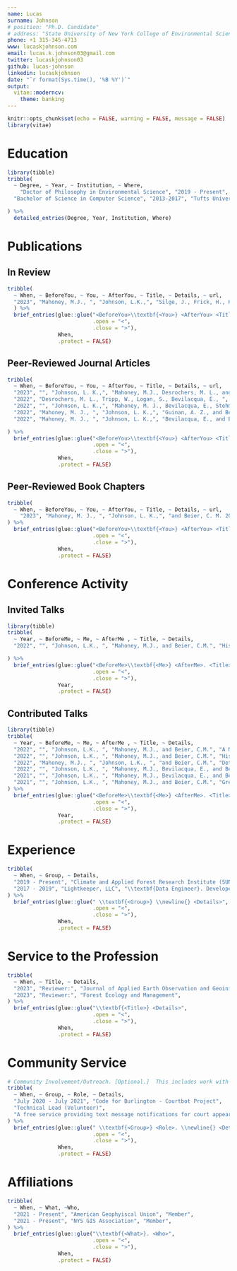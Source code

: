 ```yaml
---
name: Lucas
surname: Johnson
# position: "Ph.D. Candidate"
# address: "State University of New York College of Environmental Science and Forestry"
phone: +1 315-345-4713
www: lucaskjohnson.com
email: lucas.k.johnson03@gmail.com
twitter: lucaskjohnson03
github: lucas-johnson
linkedin: lucaskjohnson
date: "`r format(Sys.time(), '%B %Y')`"
output:
  vitae::moderncv:
    theme: banking
---
```


```r
knitr::opts_chunk$set(echo = FALSE, warning = FALSE, message = FALSE)
library(vitae)
```

# Education

```r
library(tibble)
tribble(
  ~ Degree, ~ Year, ~ Institution, ~ Where,
    "Doctor of Philosophy in Environmental Science", "2019 - Present", "State University College of Environmental Science and Forestry", "Syracuse, New York",
  "Bachelor of Science in Computer Science", "2013-2017", "Tufts University", "Boston, Massachusetts",

) %>% 
  detailed_entries(Degree, Year, Institution, Where)
```

# Publications

## In Review

```r
tribble(
  ~ When, ~ BeforeYou, ~ You, ~ AfterYou, ~ Title, ~ Details, ~ url,
  "2023", "Mahoney, M.J., ", "Johnson, L.K.,", "Silge, J., Frick, H., Kuhn, M., and Beier, C. M. In Review.", "Assessing the performance of spatial cross-validation approaches for models of spatially structured data.", "In review at Environmental Modelling \\& Software", "https://doi.org/10.48550/arXiv.2303.07334"
  ) %>% 
  brief_entries(glue::glue("<BeforeYou>\\textbf{<You>} <AfterYou> <Title> <Details>. \\url{<url>}", 
                           .open = "<", 
                           .close = ">"), 
                When, 
                .protect = FALSE)
```

## Peer-Reviewed Journal Articles

```r
tribble(
  ~ When, ~ BeforeYou, ~ You, ~ AfterYou, ~ Title, ~ Details, ~ url,
  "2023", "", "Johnson, L. K.,", "Mahoney, M.J., Desrochers, M. L., and Beier, C. M. 2023.", "Mapping historical forest biomass for stock-change assessments at parcel to landscape scales", "Forest Ecology and Management, 546, 121348", "https://doi.org/10.1016/j.foreco.2023.121348",
  "2022", "Desrochers, M. L., Tripp, W., Logan, S., Bevilacqua, E., ", "Johnson, L.K.,", "and Beier, C. M. 2022.", "Ground-Truthing Forest Change Detection Algorithms in Working Forests of the US Northeast.", "Journal of Forestry, 120(5), 575–587.", "https://doi.org/10.1093/jofore/fvab075",
  "2022", "", "Johnson, L. K.,", "Mahoney, M. J., Bevilacqua, E., Stehman, S. V., Domke, G. M., and Beier, C. M. 2022.", "Fine-resolution landscape-scale biomass mapping using a spatiotemporal patchwork of LiDAR coverages", "The International Journal of Applied Earth Observation and Geoinformation, 114, 103059", "https://doi.org/10.1016/j.jag.2022.103059",
  "2022", "Mahoney, M. J., ", "Johnson, L. K.,", "Guinan, A. Z., and Beier, C. M. 2022.", "Classification and mapping of low-statured 'shrubland' cover types in post-agricultural landscapes of the US Northeast.", "The International Journal of Remote Sensing, 43(19-24), 7117-7138", "https://doi.org/10.1080/01431161.2022.2155086",
  "2022", "Mahoney, M. J., ", "Johnson, L. K.,", "Bevilacqua, E., and Beier, C. M. 2022.", "Ground noise filtering produces inferior models of forest aboveground biomass.", "GIScience and Remote Sensing, 59(1), 1266-1280", "https://doi.org/10.1080/15481603.2022.2103069",

) %>% 
  brief_entries(glue::glue("<BeforeYou>\\textbf{<You>} <AfterYou> <Title> <Details>. \\url{<url>}", 
                           .open = "<", 
                           .close = ">"), 
                When, 
                .protect = FALSE)
```

\newpage{}

## Peer-Reviewed Book Chapters

```r
tribble(
  ~ When, ~ BeforeYou, ~ You, ~ AfterYou, ~ Title, ~ Details, ~ url,
    "2023", "Mahoney, M. J., ", "Johnson, L. K.,", "and Beier, C. M. 2023.", "AI for Shrubland Identification and Mapping.", "In Sun Z, Cristea N, Rivas P (eds.), Artificial Intelligence in Earth Science, 295-316. Elsevier. ISBN 978-0-323-91737-7.", "https://doi.org/10.1016/B978-0-323-91737-7.00010-4",
) %>% 
  brief_entries(glue::glue("<BeforeYou>\\textbf{<You>} <AfterYou> <Title> <Details> \\url{<url>}", 
                           .open = "<", 
                           .close = ">"), 
                When, 
                .protect = FALSE)
```

# Conference Activity

## Invited Talks
```r
library(tibble)
tribble(
  ~ Year, ~ BeforeMe, ~ Me, ~ AfterMe , ~ Title, ~ Details,
  "2022", "", "Johnson, L.K., ", "Mahoney, M.J., and Beier, C.M.", "Historical Time Series Biomass Modeling: To Train on Plots or Pixels?", "FIA Science Stakeholder Meeting (Virtual)",

) %>% 
  brief_entries(glue::glue("<BeforeMe>\\textbf{<Me>} <AfterMe>. <Title> <Details>", 
                           .open = "<", 
                           .close = ">"), 
                Year, 
                .protect = FALSE)
```

## Contributed Talks
```r
library(tibble)
tribble(
  ~ Year, ~ BeforeMe, ~ Me, ~ AfterMe , ~ Title, ~ Details,
  "2022", "", "Johnson, L.K., ", "Mahoney, M.J., and Beier, C.M.", "A Map-based Stock Change Approach for Fine-scale Biomass and Carbon Accounting in NYS.", "Forest Ecosystem Monitoring Cooperateive Conference, Burlington, VT",
  "2022", "", "Johnson, L.K., ", "Mahoney, M.J., and Beier, C.M.", "Historical Time Series Biomass Modeling: To Train on Plots or Pixels?", "American Geophysical Union Fall Meeting (Virtual)",
  "2022", "Mahoney, M.J., ", "Johnson, L.K., ", "and Beier, C.M.", "Detecting regenerating forestland at a landscape level", "Ecological Society of America and Canadian Society for Ecology and Evolution Joint Annual Meeting, Montreal, Quebec, Canada",
  "2022", "", "Johnson, L.K., ", "Mahoney, M.J., Bevilacqua, E., and Beier, C.M.", "Filtering ground noise from LiDAR returns produces inferior models of forest aboveground biomass", "North American Forest Ecology Workshop, Sault Ste Marie, Ontario (Virtual)",
  "2021", "", "Johnson, L.K., ", "Mahoney, M.J., Bevilacqua, E., and Beier, C.M.", "Broad-scale forest biomass mapping: generating contiguous high-resolution predictions using a spatio-temporal patchwork of LiDAR coverages across a mixed-use landscape", "American Geophysical Union Fall Meeting (Virtual)",
  "2021", "", "Johnson, L.K., ", "Mahoney, M.J., and Beier, C.M.", "Greening Up Before Growing Up: Challenges in Modeling Forest Biomass Recovery Post-Harvest Using Satellite Imagery", "Society of American Foresters National Convention (Virtual)",
) %>% 
  brief_entries(glue::glue("<BeforeMe>\\textbf{<Me>} <AfterMe>. <Title> <Details>", 
                           .open = "<", 
                           .close = ">"), 
                Year, 
                .protect = FALSE)
```

# Experience

```r
tribble(
  ~ When, ~ Group, ~ Details,
  "2019 - Present", "Climate and Applied Forest Research Institute (SUNY ESF)", "\\textbf{Research Assistant}",
  "2017 - 2019", "Lightkeeper, LLC", "\\textbf{Data Engineer}. Developed internal data management tools and software in python", 
) %>% 
  brief_entries(glue::glue(" \\textbf{<Group>} \\newline{} <Details>",
                           .open = "<", 
                           .close = ">"), 
                When, 
                .protect = FALSE)
```

# Service to the Profession
```r
tribble(
  ~ When, ~ Title, ~ Details,
  "2023", "Reviewer:", "Journal of Applied Earth Observation and Geoinformation",
  "2023", "Reviewer:", "Forest Ecology and Management",
) %>% 
  brief_entries(glue::glue("\\textbf{<Title>} <Details>", 
                           .open = "<", 
                           .close = ">"), 
                When, 
                .protect = FALSE)
```

# Community Service

```r
# Community Involvement/Outreach. [Optional.]  This includes work with libraries and schools, public lectures, etc.
tribble(
  ~ When, ~ Group, ~ Role, ~ Details,
  "July 2020 - July 2021", "Code for Burlington - Courtbot Project", 
  "Technical Lead (Volunteer)", 
  "A free service providing text message notifications for court appearances."
) %>% 
  brief_entries(glue::glue(" \\textbf{<Group>} <Role>. \\newline{} <Details>",
                           .open = "<", 
                           .close = ">"), 
                When, 
                .protect = FALSE)
```

# Affiliations

```r
tribble(
  ~ When, ~ What, ~Who,
  "2021 - Present", "American Geophyiscal Union", "Member",
  "2021 - Present", "NYS GIS Association", "Member",
) %>% 
  brief_entries(glue::glue("\\textbf{<What>}. <Who>", 
                           .open = "<", 
                           .close = ">"), 
                When, 
                .protect = FALSE)
```
